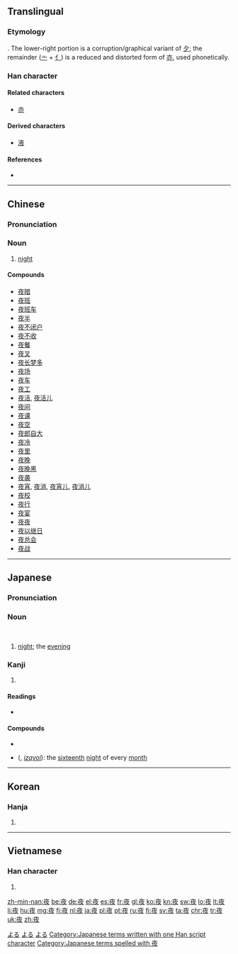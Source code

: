 {{also|亱}}
==Translingual==
{{stroke order|strokes=8}}

===Etymology===
{{Han etyl}}
{{Han compound|亦|夕|t2=moon|ls=psc|c1=p|c2=s}}. The lower-right portion is a corruption/graphical variant of [[夕]]; the remainder ([[亠]] + [[亻]]) is a reduced and distorted form of [[亦]], used phonetically.

===Han character===
{{Han char|rn=36|rad=夕|as=05|sn=8|four=0024<sub>7</sub>|canj=卜人弓大 (YONK)}}

====Related characters====
* [[亦]]

====Derived characters====
* [[液]]

====References====
* {{Han ref|kx=0246.180|dkj=05763|dj=0490.070|hdz=10285.010|uh=591C|ud=22812|bh=A95D|bd=43357}}

----

==Chinese==
{{zh-forms}}

===Pronunciation===
{{zh-pron
|m=yè
|c=je6
|h=pfs=pfs=ya
|mn=iā
|w=3hhia
|ma=y
|cat=n
}}

===Noun===
{{zh-noun}}

# [[night]]

====Compounds====
{{der-top}}
* [[夜暗]]
* [[夜班]]
* [[夜班车]]
* [[夜半]]
* [[夜不闭户]]
* [[夜不收]]
* [[夜餐]]
* [[夜叉]]
* [[夜长梦多]]
* [[夜场]]
* [[夜车]]
* [[夜工]]
* [[夜活]], [[夜活儿]]
* [[夜间]]
* [[夜课]]
* [[夜空]]
* [[夜郎自大]]
* [[夜冷]]
* [[夜里]]
* [[夜晚]]
* [[夜晚黑]]
* [[夜袭]]
* [[夜宵]], [[夜消]], [[夜宵儿]], [[夜消儿]]
* [[夜校]]
* [[夜行]]
* [[夜宴]]
* [[夜夜]]
* [[夜以继日]]
* [[夜总会]]
* [[夜战]]
{{der-bottom}}

{{zh-cat|Beginning|Time}}

----

==Japanese==

===Pronunciation===
{{ja-pron|よる|acc=h|y=kun}}

===Noun===
{{ja-noun|よる}} </br>
{{ja-noun|よ}}
<!--override the noun's index-->

# [[night]]; the [[evening]]

===Kanji===
{{ja-kanji|grade=2|rs=夕05}}

# {{defn|lang=ja|sort=夕05}}

====Readings====
* {{ja-readings|goon=[[や]] (ya)|kanon=[[や]] (ya)|kun=[[よ]] (yo), [[よる]] (yoru)}}

====Compounds====
* {{term|夜食||night [[meal]], [[midnight]] [[snack]]|tr=[[やしょく]], [[yashoku]]|sc=Jpan|lang=ja}}
* {{l|ja|十六夜}} ({{l|ja|いざよい}}, ''[[izayoi]]''): the [[sixteenth]] [[night]] of every [[month]]

[[Category:1000 Japanese basic words|よる]]
[[Category:Japanese nouns|よる]]
[[Category:ja:Time|よる]]
[[Category:Japanese terms written with one Han script character]]
[[Category:Japanese terms spelled with 夜]]
----

==Korean==

===Hanja===
{{ko-hanja|hangeul=야|mr=ya}}

# {{defn|lang=ko|sort=夕05}}

----

==Vietnamese==

===Han character===
{{vi-hantu|[[dạ]], [[dà]]|rs=夕05}}

# {{defn|lang=vi|sort=夕05}}

[[zh-min-nan:夜]]
[[be:夜]]
[[de:夜]]
[[el:夜]]
[[es:夜]]
[[fr:夜]]
[[gl:夜]]
[[ko:夜]]
[[kn:夜]]
[[sw:夜]]
[[lo:夜]]
[[lt:夜]]
[[li:夜]]
[[hu:夜]]
[[mg:夜]]
[[fj:夜]]
[[nl:夜]]
[[ja:夜]]
[[pl:夜]]
[[pt:夜]]
[[ru:夜]]
[[fi:夜]]
[[sv:夜]]
[[ta:夜]]
[[chr:夜]]
[[tr:夜]]
[[uk:夜]]
[[zh:夜]]